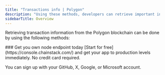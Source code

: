 ---
title: "Transactions info | Polygon"
description: "Using these methods, developers can retrieve important information about transactions on the Polygon blockchain. This information is crucial in building applications that monitor, track, and analyze transactions on the Polygon network."
sidebarTitle: Overview
---

Retrieving transaction information from the Polygon blockchain can be done by using the following methods:

<CardGroup>
<Card title="eth_getTransactionByHash" href="/api-reference/polygon_node_api/transaction_info/eth_getTransactionByHash" icon="angle-right" iconType="solid" horizontal />
<Card title="eth_getTransactionReceipt" href="/api-reference/polygon_node_api/transaction_info/eth_getTransactionReceipt" icon="angle-right" iconType="solid" horizontal />
<Card title="eth_getTransactionByBlockHashAndIndex" href="/api-reference/polygon_node_api/transaction_info/eth_getTransactionByBlockHashAndIndex" icon="angle-right" iconType="solid" horizontal />
<Card title="eth_getTransactionByBlockNumberAndIndex" href="/api-reference/polygon_node_api/transaction_info/eth_getTransactionByBlockNumberAndIndex" icon="angle-right" iconType="solid" horizontal />
<Card title="eth_getBlockReceipts" href="/api-reference/polygon_node_api/transaction_info/eth_getBlockReceipts" icon="angle-right" iconType="solid" horizontal />
<Card title="eth_newPendingTransactionFilter" href="/api-reference/polygon_node_api/transaction_info/eth_newPendingTransactionFilter" icon="angle-right" iconType="solid" horizontal />
</CardGroup>

<Check>
  ### Get you own node endpoint today
  [Start for free](https://console.chainstack.com/) and get your app to production levels immediately. No credit card required.

  You can sign up with your GitHub, X, Google, or Microsoft account.
</Check>
